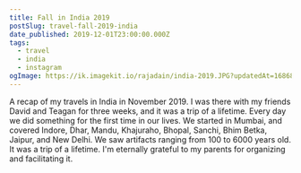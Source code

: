 ```yaml
---
title: Fall in India 2019
postSlug: travel-fall-2019-india
date_published: 2019-12-01T23:00:00.000Z
tags:
  - travel
  - india
  - instagram
ogImage: https://ik.imagekit.io/rajadain/india-2019.JPG?updatedAt=1686880823503
---
```



A recap of my travels in India in November 2019. I was there with my friends David and Teagan for three weeks, and it was a trip of a lifetime. Every day we did something for the first time in our lives. We started in Mumbai, and covered Indore, Dhar, Mandu, Khajuraho, Bhopal, Sanchi, Bhim Betka, Jaipur, and New Delhi. We saw artifacts ranging from 100 to 6000 years old. It was a trip of a lifetime. I'm eternally grateful to my parents for organizing and facilitating it.

<InstagramEmbed url="https://www.instagram.com/p/B4u8smmjT8A/" />
<InstagramEmbed url="https://www.instagram.com/p/B4-QpNjDdXg/" />
<InstagramEmbed url="https://www.instagram.com/p/B5BE1PrDCXk/" />
<InstagramEmbed url="https://www.instagram.com/p/B5Dm0bLDz5q/" />
<InstagramEmbed url="https://www.instagram.com/p/B5J58w2DjfR/" />
<InstagramEmbed url="https://www.instagram.com/p/B5TGgrej3Nq/" />
<InstagramEmbed url="https://www.instagram.com/p/B5Vl7EyDNbu/" />
<InstagramEmbed url="https://www.instagram.com/p/B5fKyX8DNiE/" />
<InstagramEmbed url="https://www.instagram.com/p/B5jfNHIjGVW/" />
<InstagramEmbed url="https://www.instagram.com/p/B5mOdUojKfs/" />
<InstagramEmbed url="https://www.instagram.com/p/B5otQKkDHAZ/" />
<InstagramEmbed url="https://www.instagram.com/p/B5us5XRj0VQ/" />

<script async src="/instagram-embed.js"></script>
